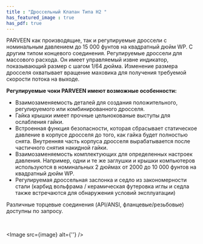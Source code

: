 ```yaml
---
title : "Дроссельный Клапан Типа H2 "
has_featured_image : true
has_pdf: true
---
```


PARVEEN как производящие, так и регулируемые дроссели с номинальным давлением до 15 000 фунтов на квадратный дюйм WP. С другим типом концевого соединения. Регулируемые дроссели для массового расхода. Он имеет управляемый извне индикатор, показывающий размер с шагом 1/64 дюйма. Изменение размера дросселя охватывает вращение маховика для получения требуемой скорости потока на выходе.

**Регулируемые чоки PARVEEN имеют возможные особенности:**

*   Взаимозаменяемость деталей для создания положительного, регулируемого или комбинированного дросселя.
*   Гайка крышки имеет прочные цельнокованые выступы для ослабления гайки.
*   Встроенная функция безопасности, которая сбрасывает статическое давление в корпусе дросселя до того, как гайка будет полностью снята. Внутренняя часть корпуса дросселя вырабатывается после частичного снятия накидной гайки.
*   Взаимозаменяемость комплектующих для определенных настроек давления. Например, одни и те же заглушки и крышки компьютеров используются в номинальных 2 дюймах от 2000 до 10 000 фунтов на квадратный дюйм WP.
*   Регулируемая дроссельная заслонка и седло из закономерности стали (карбид вольфрама / керамическая футеровка иглы и седла также встречаются для обнаружения условий эксплуатации)

Различные торцевые соединения (API/ANSI, фланцевые/резьбовые) доступны по запросу.

<br />

<Image src={image} alt={''} />